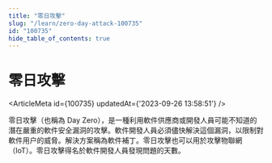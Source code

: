 ```yaml
---
title: "零日攻擊"
slug: "/learn/zero-day-attack-100735"
id: "100735"
hide_table_of_contents: true
---
```



# 零日攻擊

<ArticleMeta id={100735} updatedAt={'2023-09-26 13:58:51'} />
<div className='border-solid border-b border-t-0 my-4 border-[var(--ifm-color-gray-300)]' />

零日攻擊（也稱為 Day Zero），是一種利用軟件供應商或開發人員可能不知道的潛在嚴重的軟件安全漏洞的攻擊。軟件開發人員必須儘快解決這個漏洞，以限制對軟件用户的威脅。解決方案稱為軟件補丁。零日攻擊也可以用於攻擊物聯網（IoT）。零日攻擊得名於軟件開發人員發現問題的天數。
